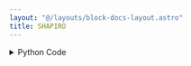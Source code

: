 ```yaml
---
layout: "@/layouts/block-docs-layout.astro"
title: SHAPIRO
---
```



<PythonDocsDisplay docstring={docstring} />

<details>
<summary>Python Code</summary>
```python
from flojoy import OrderedPair, flojoy, Matrix, Scalar
import numpy as np
from collections import namedtuple
from typing import Literal

import scipy.stats


@flojoy
def SHAPIRO(
    default: OrderedPair | Matrix,
    select_return: Literal["statistic", "p-value"] = "statistic",
) -> OrderedPair | Matrix | Scalar:
    """The SHAPIRO node is based on a numpy or scipy function.

    The description of that function is as follows:

        Perform the Shapiro-Wilk test for normality.

        The Shapiro-Wilk test tests the null hypothesis that the data was drawn from a normal distribution.

    Parameters
    ----------
    select_return : 'statistic', 'p-value'
        Select the desired object to return.
        See the respective function docs for descriptors.
    x : array_like
        Array of sample data.

    Returns
    -------
    DataContainer
        type 'ordered pair', 'scalar', or 'matrix'
    """

    result = scipy.stats.shapiro(
        x=default.y,
    )

    return_list = ["statistic", "p-value"]
    if isinstance(result, tuple):
        res_dict = {}
        num = min(len(result), len(return_list))
        for i in range(num):
            res_dict[return_list[i]] = result[i]
        result = res_dict[select_return]
    else:
        result = result._asdict()
        result = result[select_return]

    if isinstance(result, np.ndarray):
        result = OrderedPair(x=default.x, y=result)
    else:
        assert isinstance(
            result, np.number | float | int
        ), f"Expected np.number, float or int for result, got {type(result)}"
        result = Scalar(c=float(result))

    return result

```
[Find this Flojoy Block on GitHub](https://github.com/flojoy-ai/blocks/blob/main/blocks/SCIPY/STATS/SHAPIRO/SHAPIRO.py)
</details>


## Example
